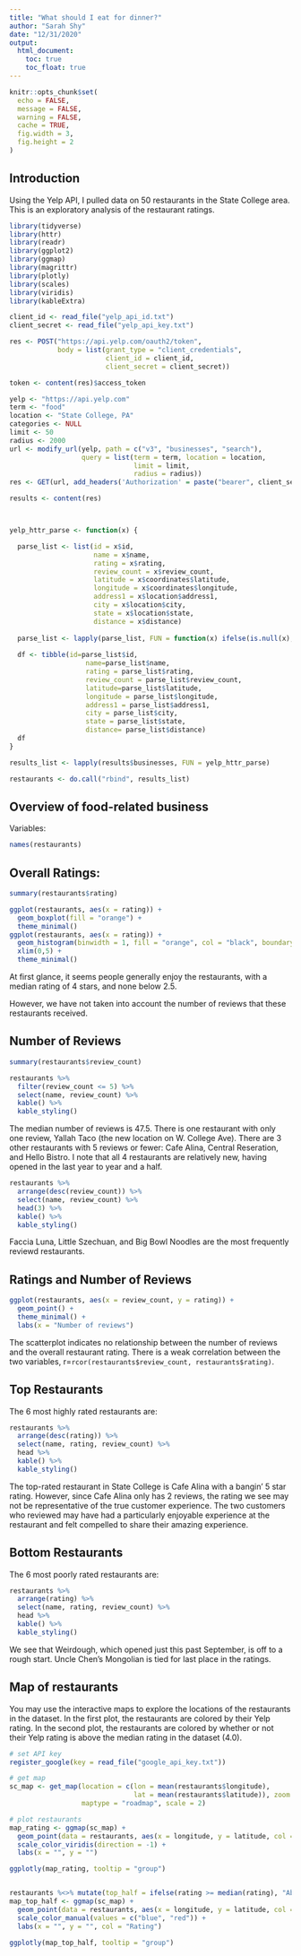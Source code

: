 ```yaml
---
title: "What should I eat for dinner?"
author: "Sarah Shy"
date: "12/31/2020"
output:
  html_document:
    toc: true
    toc_float: true
---
```


```r
knitr::opts_chunk$set(
  echo = FALSE,
  message = FALSE,
  warning = FALSE,
  cache = TRUE,
  fig.width = 3,
  fig.height = 2
)
```

## Introduction

Using the Yelp API, I pulled data on 50 restaurants in the State College area. This is an exploratory analysis of the restaurant ratings.

```r
library(tidyverse)
library(httr)
library(readr)
library(ggplot2)
library(ggmap)
library(magrittr)
library(plotly)
library(scales)
library(viridis)
library(kableExtra)
```


```r
client_id <- read_file("yelp_api_id.txt")
client_secret <- read_file("yelp_api_key.txt")

res <- POST("https://api.yelp.com/oauth2/token",
            body = list(grant_type = "client_credentials",
                        client_id = client_id,
                        client_secret = client_secret))

token <- content(res)$access_token
```

```r
yelp <- "https://api.yelp.com"
term <- "food"
location <- "State College, PA"
categories <- NULL
limit <- 50
radius <- 2000
url <- modify_url(yelp, path = c("v3", "businesses", "search"),
                  query = list(term = term, location = location, 
                               limit = limit,
                               radius = radius))
res <- GET(url, add_headers('Authorization' = paste("bearer", client_secret)))

results <- content(res)



yelp_httr_parse <- function(x) {

  parse_list <- list(id = x$id, 
                     name = x$name, 
                     rating = x$rating, 
                     review_count = x$review_count, 
                     latitude = x$coordinates$latitude, 
                     longitude = x$coordinates$longitude, 
                     address1 = x$location$address1, 
                     city = x$location$city, 
                     state = x$location$state, 
                     distance = x$distance)
  
  parse_list <- lapply(parse_list, FUN = function(x) ifelse(is.null(x), "", x))
  
  df <- tibble(id=parse_list$id,
                   name=parse_list$name, 
                   rating = parse_list$rating, 
                   review_count = parse_list$review_count, 
                   latitude=parse_list$latitude, 
                   longitude = parse_list$longitude, 
                   address1 = parse_list$address1, 
                   city = parse_list$city, 
                   state = parse_list$state, 
                   distance= parse_list$distance)
  df
}

results_list <- lapply(results$businesses, FUN = yelp_httr_parse)

restaurants <- do.call("rbind", results_list)
```


## Overview of food-related business

Variables:
```r
names(restaurants)
```

## Overall Ratings:
```r
summary(restaurants$rating)

ggplot(restaurants, aes(x = rating)) +
  geom_boxplot(fill = "orange") +
  theme_minimal()
ggplot(restaurants, aes(x = rating)) +
  geom_histogram(binwidth = 1, fill = "orange", col = "black", boundary = 0) +
  xlim(0,5) +
  theme_minimal()
```

At first glance, it seems people generally enjoy the restaurants, with a median rating of 4 stars, and none below 2.5.

However, we have not taken into account the number of reviews that these restaurants received.

## Number of Reviews
```r
summary(restaurants$review_count)

restaurants %>%
  filter(review_count <= 5) %>%
  select(name, review_count) %>%
  kable() %>%
  kable_styling()
```

The median number of reviews is 47.5. There is one restaurant with only one review, Yallah Taco (the new location on W. College Ave). There are 3 other restaurants with 5 reviews or fewer: Cafe Alina, Central Reseration, and Hello Bistro. I note that all 4 restaurants are relatively new, having opened in the last year to year and a half.

```r
restaurants %>%
  arrange(desc(review_count)) %>%
  select(name, review_count) %>%
  head(3) %>%
  kable() %>%
  kable_styling()
```

Faccia Luna, Little Szechuan, and Big Bowl Noodles are the most frequently reviewd restaurants.


## Ratings and Number of Reviews
```r
ggplot(restaurants, aes(x = review_count, y = rating)) +
  geom_point() +
  theme_minimal() +
  labs(x = "Number of reviews")
```

The scatterplot indicates no relationship between the number of reviews and the overall restaurant rating. There is a weak correlation between the two variables, r=`rcor(restaurants$review_count, restaurants$rating)`.

## Top Restaurants

The 6 most highly rated restaurants are:
```r
restaurants %>%
  arrange(desc(rating)) %>%
  select(name, rating, review_count) %>%
  head %>%
  kable() %>%
  kable_styling()
```

The top-rated restaurant in State College is Cafe Alina with a bangin' 5 star rating. However, since Cafe Alina only has 2 reviews, the rating we see may not be representative of the true customer experience. The two customers who reviewed may have had a particularly enjoyable experience at the restaurant and felt compelled to share their amazing experience.

## Bottom Restaurants

The 6 most poorly rated restaurants are:
```r
restaurants %>%
  arrange(rating) %>%
  select(name, rating, review_count) %>%
  head %>%
  kable() %>%
  kable_styling()
```

We see that Weirdough, which opened just this past September, is off to a rough start. Uncle Chen's Mongolian is tied for last place in the ratings.

## Map of restaurants

You may use the interactive maps to explore the locations of the restaurants in the dataset. In the first plot, the restaurants are colored by their Yelp rating. In the second plot, the restaurants are colored by whether or not their Yelp rating is above the median rating in the dataset (4.0).

```r
# set API key
register_google(key = read_file("google_api_key.txt")) 

# get map
sc_map <- get_map(location = c(lon = mean(restaurants$longitude),
                               lat = mean(restaurants$latitude)), zoom = 14,
                  maptype = "roadmap", scale = 2)

```

```r
# plot restaurants
map_rating <- ggmap(sc_map) +
  geom_point(data = restaurants, aes(x = longitude, y = latitude, col = rating, group = name), alpha = 0.8) +
  scale_color_viridis(direction = -1) +
  labs(x = "", y = "")

ggplotly(map_rating, tooltip = "group")


restaurants %<>% mutate(top_half = ifelse(rating >= median(rating), "Above median", "Below median"))
map_top_half <- ggmap(sc_map) +
  geom_point(data = restaurants, aes(x = longitude, y = latitude, col = top_half, group = name), alpha = 0.5) +
  scale_color_manual(values = c("blue", "red")) +
  labs(x = "", y = "", col = "Rating")

ggplotly(map_top_half, tooltip = "group")
```






